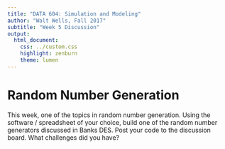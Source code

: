 ```yaml
---
title: "DATA 604: Simulation and Modeling"
author: "Walt Wells, Fall 2017"
subtitle: "Week 5 Discussion"
output:
  html_document:
    css: ../custom.css
    highlight: zenburn
    theme: lumen
---
```


# Random Number Generation

This week, one of the topics in random number generation. Using the software / spreadsheet of your choice, build one of the random number generators discussed in Banks DES. Post your code to the discussion board. What challenges did you have? 


